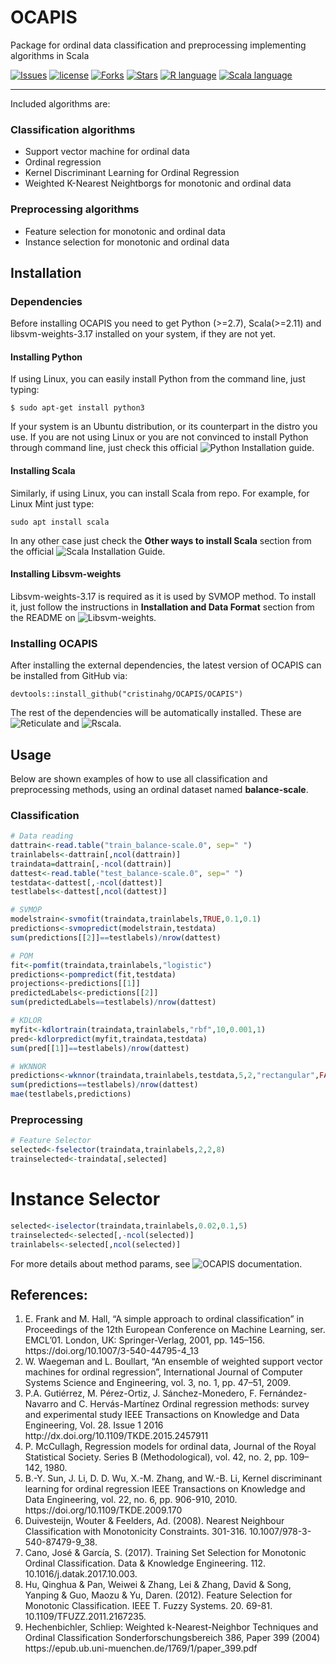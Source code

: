 # OCAPIS 

Package for ordinal data classification and preprocessing implementing algorithms in Scala

[![Issues](https://img.shields.io/github/issues/CristinaHG/OCAPIS.svg)](https://github.com/CristinaHG/OCAPIS/issues)
[![license](https://img.shields.io/github/license/CristinaHG/OCAPIS.svg)](https://www.gnu.org/licenses/gpl.html)
[![Forks](https://img.shields.io/github/forks/CristinaHG/OCAPIS.svg)](https://github.com/CristinaHG/OCAPIS/network/members)
[![Stars](https://img.shields.io/github/stars/CristinaHG/OCAPIS.svg)](https://github.com/CristinaHG/OCAPIS/stargazers)
[![R language](https://img.shields.io/badge/language-R-lightgrey.svg)](https://www.r-project.org/)
[![Scala language](https://img.shields.io/badge/language-Scala-red.svg)](https://www.scala-lang.org/)

---

Included algorithms are:

### Classification algorithms
- Support vector machine for ordinal data
- Ordinal regression
- Kernel Discriminant Learning for Ordinal Regression 
- Weighted K-Nearest Neightborgs for monotonic and ordinal data

### Preprocessing algorithms
- Feature selection for monotonic and ordinal data
- Instance selection for monotonic and ordinal data

## Installation

### Dependencies 
Before installing OCAPIS you need to get Python (>=2.7), Scala(>=2.11) and libsvm-weights-3.17 installed on your system, if they are not yet.

#### Installing Python
If using Linux, you can easily install Python from the command line, just typing:

```
$ sudo apt-get install python3
```
If your system is an Ubuntu distribution, or its counterpart in the distro you use. If you are not using Linux or you are not convinced  to install Python through command line, just check this official ![Python Installation guide](https://wiki.python.org/moin/BeginnersGuide/Download).

#### Installing Scala
Similarly, if using Linux, you can install Scala from repo. For example, for Linux Mint just type:

```
sudo apt install scala
```
In any other case just check the **Other ways to install Scala** section from the official ![Scala Installation Guide](https://www.scala-lang.org/download/).

#### Installing Libsvm-weights

Libsvm-weights-3.17 is required as it is used by SVMOP method. To install it, just follow the instructions in **Installation and Data Format** section from the README on ![Libsvm-weights](https://github.com/claesenm/EnsembleSVM/tree/master/libsvm-weights-3.17).

### Installing OCAPIS
After installing the external dependencies, the latest version of OCAPIS can be installed from GitHub via:

```
devtools::install_github("cristinahg/OCAPIS/OCAPIS")
```
The rest of the dependencies will be automatically installed. These are ![Reticulate](https://github.com/rstudio/reticulate) and ![Rscala](https://github.com/dbdahl/rscala).

## Usage

Below are shown examples of how to use all classification and preprocessing methods, using an ordinal dataset named **balance-scale**.

### Classification

```r
# Data reading
dattrain<-read.table("train_balance-scale.0", sep=" ")
trainlabels<-dattrain[,ncol(dattrain)]
traindata=dattrain[,-ncol(dattrain)]
dattest<-read.table("test_balance-scale.0", sep=" ")
testdata<-dattest[,-ncol(dattest)]
testlabels<-dattest[,ncol(dattest)]

# SVMOP
modelstrain<-svmofit(traindata,trainlabels,TRUE,0.1,0.1)
predictions<-svmopredict(modelstrain,testdata)
sum(predictions[[2]]==testlabels)/nrow(dattest)

# POM
fit<-pomfit(traindata,trainlabels,"logistic")
predictions<-pompredict(fit,testdata)
projections<-predictions[[1]]
predictedLabels<-predictions[[2]]
sum(predictedLabels==testlabels)/nrow(dattest)

# KDLOR
myfit<-kdlortrain(traindata,trainlabels,"rbf",10,0.001,1)
pred<-kdlorpredict(myfit,traindata,testdata)
sum(pred[[1]]==testlabels)/nrow(dattest)

# WKNNOR
predictions<-wknnor(traindata,trainlabels,testdata,5,2,"rectangular",FALSE)
sum(predictions==testlabels)/nrow(dattest)
mae(testlabels,predictions)
```

### Preprocessing

```r
# Feature Selector
selected<-fselector(traindata,trainlabels,2,2,8)
trainselected<-traindata[,selected]
```

# Instance Selector

```r
selected<-iselector(traindata,trainlabels,0.02,0.1,5)
trainselected<-selected[,-ncol(selected)]
trainlabels<-selected[,ncol(selected)]
```

For more details about method params, see ![OCAPIS documentation](https://cristinahg.github.io/OCAPIS/reference/).


## References:
1. E. Frank and M. Hall, "A simple approach to ordinal classification"
in Proceedings of the 12th European Conference on Machine Learning,
ser. EMCL'01. London, UK: Springer-Verlag, 2001, pp. 145–156.
https://doi.org/10.1007/3-540-44795-4_13
2. W. Waegeman and L. Boullart, "An ensemble of weighted support
vector machines for ordinal regression", International Journal
of Computer Systems Science and Engineering, vol. 3, no. 1,
pp. 47–51, 2009.
3. P.A. Gutiérrez, M. Pérez-Ortiz, J. Sánchez-Monedero,
F. Fernández-Navarro and C. Hervás-Martínez
Ordinal regression methods: survey and experimental study
IEEE Transactions on Knowledge and Data Engineering, Vol. 28. Issue 1
2016
http://dx.doi.org/10.1109/TKDE.2015.2457911
4. P. McCullagh, Regression models for ordinal data,  Journal of
the Royal Statistical Society. Series B (Methodological), vol. 42,
no. 2, pp. 109–142, 1980.
5. B.-Y. Sun, J. Li, D. D. Wu, X.-M. Zhang, and W.-B. Li,
Kernel discriminant learning for ordinal regression
IEEE Transactions on Knowledge and Data Engineering, vol. 22,
no. 6, pp. 906-910, 2010.
https://doi.org/10.1109/TKDE.2009.170
6. Duivesteijn, Wouter & Feelders, Ad. (2008). Nearest Neighbour Classification with Monotonicity Constraints. 301-316. 10.1007/978-3-540-87479-9_38.
7. Cano, José & García, S. (2017). Training Set Selection for Monotonic Ordinal Classification. Data & Knowledge Engineering. 112. 10.1016/j.datak.2017.10.003. 
8. Hu, Qinghua & Pan, Weiwei & Zhang, Lei & Zhang, David & Song, Yanping & Guo, Maozu & Yu, Daren. (2012). Feature Selection for Monotonic Classification. IEEE T. Fuzzy Systems. 20. 69-81. 10.1109/TFUZZ.2011.2167235. 
9. Hechenbichler, Schliep:
Weighted k-Nearest-Neighbor Techniques and Ordinal Classification Sonderforschungsbereich 386, Paper 399 (2004)
https://epub.ub.uni-muenchen.de/1769/1/paper_399.pdf
